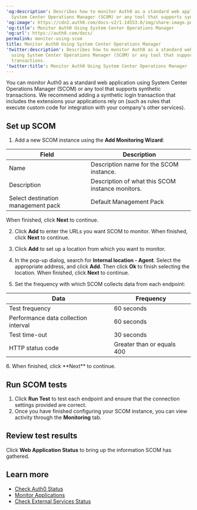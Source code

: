 ---
'og:description': Describes how to monitor Auth0 as a standard web application using
  System Center Operations Manager (SCOM) or any tool that supports synthetic transactions.
'og:image': https://cdn2.auth0.com/docs-v2/1.14553.0/img/share-image.png
'og:title': Monitor Auth0 Using System Center Operations Manager
'og:url': https://auth0.com/docs/
permalink: monitor-using-scom
title: Monitor Auth0 Using System Center Operations Manager
'twitter:description': Describes how to monitor Auth0 as a standard web application
  using System Center Operations Manager (SCOM) or any tool that supports synthetic
  transactions.
'twitter:title': Monitor Auth0 Using System Center Operations Manager
---
You can monitor Auth0 as a standard web application using System Center Operations Manager (SCOM) or any tool that supports synthetic transactions. We recommend adding a synthetic login transaction that includes the extensions your applications rely on (such as rules that execute custom code for integration with your company's other services).

## Set up SCOM

1. Add a new SCOM instance using the **Add Monitoring Wizard**:

<table class="table"><thead>
<tr>
<th>Field</th>
<th>Description</th>
</tr>
</thead>
<tbody>
<tr>
<td>Name</td>
<td>Description name for the SCOM instance.</td>
</tr>
<tr>
<td>Description</td>
<td>Description of what this SCOM instance monitors.</td>
</tr>
<tr>
<td>Select destination management pack</td>
<td>Default Management Pack</td>
</tr>
</tbody>
</table>

   When finished, click **Next** to continue.
   
2. Click **Add** to enter the URLs you want SCOM to monitor. When finished, click **Next** to continue.

3. Click **Add** to set up a location from which you want to monitor.

4. In the pop-up dialog, search for **Internal location - Agent**. Select the appropriate address, and click **Add**. Then click **Ok** to finish selecting the location. When finished, click **Next** to continue.
5. Set the frequency with which SCOM collects data from each endpoint:


<table class="table"><thead>
<tr>
<th>Data</th>
<th>Frequency</th>
</tr>
</thead>
<tbody>
<tr>
<td>Test frequency</td>
<td>60 seconds</td>
</tr>
<tr>
<td>Performance data collection interval</td>
<td>60 seconds</td>
</tr>
<tr>
<td>Test time-out</td>
<td>30 seconds</td>
</tr>
<tr>
<td>HTTP status code</td>
<td>Greater than or equals 400</td>
</tr>
</tbody>
</table>
6. When finished, click **Next** to continue.

## Run SCOM tests

1. Click **Run Test** to test each endpoint and ensure that the connection settings provided are correct.
2. Once you have finished configuring your SCOM instance, you can view activity through the **Monitoring** tab.

## Review test results

Click **Web Application Status** to bring up the information SCOM has gathered.

## Learn more

* [Check Auth0 Status](/docs/deploy-monitor/monitor/check-auth0-status)
* [Monitor Applications](/docs/deploy-monitor/monitor/monitor-applications)
* [Check External Services Status](/docs/deploy-monitor/monitor/check-external-services-status)